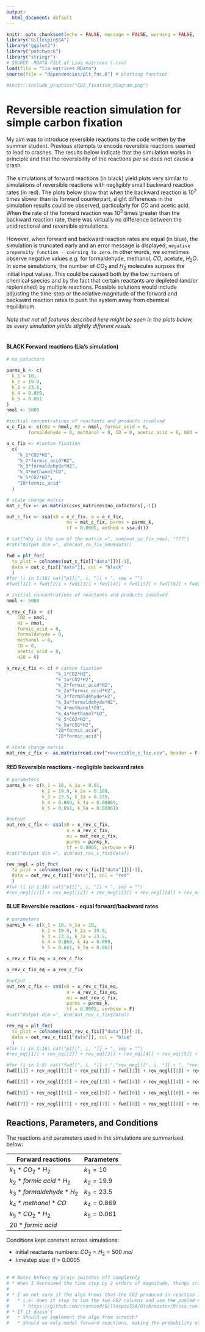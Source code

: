 ```yaml
---
output:
  html_document: default
---
```



```r
knitr::opts_chunk$set(echo = FALSE, message = FALSE, warning = FALSE, fig.pos = "!H", out.extra = "")
library("GillespieSSA")
library("ggplot2")
library("patchwork")
library("stringr")
# SOURCE .RDATA FILE of Lias matrices (.csv)
load(file = "lia_matrices.RData")
source(file = "dependencies/plt_fnc.R") # plotting function
```

```r
#knitr::include_graphics("CO2_fixation_diagram.png")
```

# Reversible reaction simulation for simple carbon fixation

My aim was to introduce reversible reactions to the code written by the summer student. Previous attempts to encode reversible reactions seemed to lead to crashes. The results below indicate that the simulation  works in principle and that the reversibility of the reactions _per se_ does not cause a crash. <br> <br>
The simulations of forward reactions (in black) yield plots very similar to simulations of reversible reactions with negligibly small backward reaction rates (in red). The plots below show that when the backward reaction is $10^2$ times slower than its forward counterpart, slight differences in the simulation results could be observed, particularly for $CO$ and acetic acid. When the rate of the forward reaction was $10^3$ times greater than the backward reaction rate, there was virtually no difference between the unidirectional and reversible simulations. <br> <br>
However, when forward and backward reaction rates are equal (in blue), the simulation is truncated early and an error message is displayed, `negative propensity function - coersing to zero`. In other words, we sometimes observe negative values _e.g._ for formaldehyde, methanol, $CO$, acetate, $H_2O$. In some simulations, the number of $CO_2$ and $H_2$ molecules surpses the initial input values. This could be caused both by the low numbers of chemical species and by the fact that certain reactants are depleted (and/or replenished) by multiple reactions. Possible solutions would include adjusting the time-step or the relative magnitude of the forward and backward reaction rates to push the system away from chemical equilibrium. <br> <br>
_Note that not all features described here might be seen in the plots below, as every simulation yields slightly different resuls._ <br><br>


#### BLACK Forward reactions (Lia's simulation)

``` r
# no_cofactors

parms_k <- c(
  k_1 = 10,
  k_2 = 19.9,
  k_3 = 23.5,
  k_4 = 0.869,
  k_5 = 0.061
) 
nmol <- 5000

#initial concentrations of reactants and products involved 
x_c_fix <- c(CO2 = nmol, H2 = nmol, formic_acid = 0,
        formaldehyde = 0, methanol = 0, CO = 0, acetic_acid = 0, H2O = 0) 

a_c_fix <- #carbon fixation
  c(
    "k_1*CO2*H2",
    "k_2*formic_acid*H2",
    "k_3*formaldehyde*H2",
    "k_4*methanol*CO",
    "k_5*CO2*H2",
    "20*formic_acid"
  )

# state change matrix
mat_c_fix <- as.matrix(csvs_matrices$no_cofactors[,-1])

out_c_fix <- ssa(x0 = x_c_fix, a = a_c_fix, 
                      nu = mat_c_fix, parms = parms_k, 
                      tf = 0.0005, method = ssa.d())

# cat("Why is the sum of the matrix =", sum(mat_co_fix_new), "???")
#cat("Output dim =", dim(out_co_fix_new$data))
```

```r
fwd = plt_fnc(
  to_plot = colnames(out_c_fix[["data"]])[-1], 
  data = out_c_fix[["data"]], col = "black"
  )
#for (i in 1:16) cat("p1[[", i, "]] + ", sep = "")
#fwd[[1]] + fwd[[2]] + fwd[[3]] + fwd[[4]] + fwd[[5]] + fwd[[6]] + fwd[[7]] + fwd[[8]]
```


```r
# initial concentrations of reactants and products involved 
nmol <- 5000

x_rev_c_fix <- c(
    CO2 = nmol,
    H2 = nmol,
    formic_acid = 0,
    formaldehyde = 0,
    methanol = 0,
    CO = 0,
    acetic_acid = 0,
    H2O = 0) 

a_rev_c_fix <- c( # carbon fixation
                  "k_1*CO2*H2",
                  "k_1a*CO2*H2",
                  "k_2*formic_acid*H2",
                  "k_2a*formic_acid*H2",
                  "k_3*formaldehyde*H2",
                  "k_3a*formaldehyde*H2",
                  "k_4*methanol*CO",
                  "k_4a*methanol*CO",
                  "k_5*CO2*H2",
                  "k_5a*CO2*H2",
                  "20*formic_acid",
                  "20*formic_acid")

# state change matrix
mat_rev_c_fix <- as.matrix(read.csv("reversible_c_fix.csv", header = F)[-1])
```


#### RED Reversible reactions - negligible backward rates

```r
# parameters
parms_k <- c(k_1 = 10, k_1a = 0.01, 
             k_2 = 19.9, k_2a = 0.199, 
             k_3 = 23.5, k_3a = 0.235, 
             k_4 = 0.869, k_4a = 0.00869, 
             k_5 = 0.061, k_5a = 0.00061)

#output
out_rev_c_fix <- ssa(x0 = x_rev_c_fix, 
                      a = a_rev_c_fix, 
                      nu = mat_rev_c_fix,
                      parms = parms_k, 
                      tf = 0.0005, verbose = F)
#cat("Output dim =", dim(out_rev_c_fix$data))

rev_negl = plt_fnc(
  to_plot = colnames(out_rev_c_fix[["data"]])[-1], 
  data = out_rev_c_fix[["data"]], col = "red"
  )
#for (i in 1:16) cat("p1[[", i, "]] + ", sep = "")
#rev_negl[[1]] + rev_negl[[2]] + rev_negl[[3]] + rev_negl[[4]] + rev_negl[[5]] + rev_negl[[6]] + rev_negl[[7]] + rev_negl[[8]]
```


#### BLUE Reversible reactions - equal forward/backward rates

```r
# parameters
parms_k <- c(k_1 = 10, k_1a = 10, 
             k_2 = 19.9, k_2a = 19.9, 
             k_3 = 23.5, k_3a = 23.5, 
             k_4 = 0.869, k_4a = 0.869, 
             k_5 = 0.061, k_5a = 0.061)

x_rev_c_fix_eq = x_rev_c_fix

a_rev_c_fix_eq = a_rev_c_fix

#output
out_rev_c_fix <- ssa(x0 = x_rev_c_fix_eq, 
                      a = a_rev_c_fix_eq, 
                      nu = mat_rev_c_fix,
                      parms = parms_k, 
                      tf = 0.0005, verbose = F)
#cat("Output dim =", dim(out_rev_c_fix$data))

rev_eq = plt_fnc(
  to_plot = colnames(out_rev_c_fix[["data"]])[-1], 
  data = out_rev_c_fix[["data"]], col = "blue"
  )
#for (i in 1:16) cat("p1[[", i, "]] + ", sep = "")
#rev_eq[[1]] + rev_eq[[2]] + rev_eq[[3]] + rev_eq[[4]] + rev_eq[[5]] + rev_eq[[6]] + rev_eq[[7]] + rev_eq[[8]]
```




```r
#for (i in 1:8) cat("fwd[[", i, "]] + ","rev_negl[[", i, "]] + ", "rev_eq[[", i, "]] + ", sep = "")
fwd[[1]] + rev_negl[[1]] + rev_eq[[1]] + fwd[[2]] + rev_negl[[2]] + rev_eq[[2]]
```

```r
fwd[[3]] + rev_negl[[3]] + rev_eq[[3]] + fwd[[4]] + rev_negl[[4]] + rev_eq[[4]]
```

```r
fwd[[5]] + rev_negl[[5]] + rev_eq[[5]] + fwd[[6]] + rev_negl[[6]] + rev_eq[[6]]
```

```r
fwd[[7]] + rev_negl[[7]] + rev_eq[[7]] + fwd[[8]] + rev_negl[[8]] + rev_eq[[8]]
```



## Reactions, Parameters, and Conditions

The reactions and parameters used in the simulations are summarised below: 

| Forward reactions | Parameters |
|-------------------|------------|
| $k_{1}*CO_{2}*H_{2}$ | $k_{1} = 10$ |
| $k_{2}*formic\ acid*H_{2}$ | $k_{2} = 19.9$ |
| $k_{3}*formaldehyde*H_{2}$ | $k_{3} = 23.5$ |
| $k_{4}*methanol*CO$ | $k_{4} = 0.869$ |
| $k_{5}*CO_{2}*H_{2}$ | $k_{5} = 0.061$ |
| $20*formic\ acid$ | |

Conditions kept constant across simulations: 

* initial reactants numbers: $CO_{2} = H_{2} = 500\ mol$
* timestep size: tf = $0.0005$ 
<br> <br>



```r
# # Notes before my brain switches off completely
# * When I decreased the time step by 2 orders of magnitude, things crashed at step 6 insteras of step 3 :) 
# 
# * I am not sure if the algo knows that the CO2 produced in reaction 1 is the same as the CO2 consumed in reaction 2... 
#   * i.e. does it stop to sum the two CO2 columns and use the pooled CO2 for the next reaction? 
#     * https://github.com/rcannood/GillespieSSA/blob/master/R/ssa.run.R
# * If it doesn't 
#   * Should we implement the algo from scratch? 
#   * Should we only model forward reactions, making the probability of the forward reaction occuring a composite variable which captures the rates of the forwards and backwards reactiion? 
```
